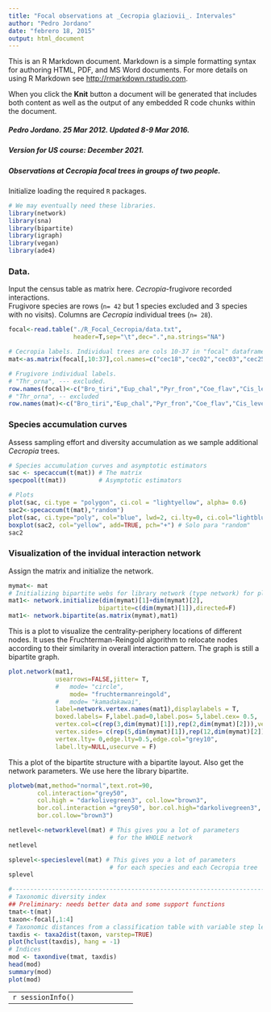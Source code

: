 ```yaml
---
title: "Focal observations at _Cecropia glaziovii_. Intervales"
author: "Pedro Jordano"
date: "febrero 18, 2015"
output: html_document
---
```


This is an R Markdown document. Markdown is a simple formatting syntax for authoring HTML, PDF, and MS Word documents. For more details on using R Markdown see <http://rmarkdown.rstudio.com>.

When you click the **Knit** button a document will be generated that includes both content as well as the output of any embedded R code chunks within the document.  
  
##### Pedro Jordano. 25 Mar 2012. Updated 8-9 Mar 2016.
##### Version for US course: December 2021.
##### Observations at _Cecropia_ focal trees in groups of two people.

Initialize loading the required `R` packages.

```r
# We may eventually need these libraries.
library(network)
library(sna)
library(bipartite)
library(igraph)
library(vegan)
library(ade4)

```

### Data. 
Input the census table as matrix here. _Cecropia_-frugivore recorded  interactions.  
Frugivore species are rows (`n= 42` but 1 species excluded and 3 species with no visits). Columns are _Cecropia_ individual trees (`n= 28`).  

```r
focal<-read.table("./R_Focal_Cecropia/data.txt",
                  header=T,sep="\t",dec=".",na.strings="NA")

# Cecropia labels. Individual trees are cols 10-37 in "focal" dataframe.
mat<-as.matrix(focal[,10:37],col.names=c("cec18","cec02","cec03","cec25","cec22","cec06","cec16","cec13","cec05","cec15","cec28","cec24","cec11","cec21","cec20","cec01","cec04","cec23","cec14","cec12","cec09","cec17","cec07","cec19","cec08","cec10","cec26","cec27"))

# Frugivore individual labels.
# "Thr_orna", --- excluded.
row.names(focal)<-c("Bro_tiri","Eup_chal","Pyr_fron","Coe_flav","Cis_leve","Tur_flav","Ind_Inde","Mel_flav","Thr_cyan","For_xant","Chl_cyan","Cac_chry","Tac_coro","Tan_sele","Ort_chlo","Thr_palm","Chl_spiz","Dac_caya","Tan_cyan","Tro_viri","Tan_prec","Tit_caya","Tur_rufi","Cyc_guja","Eup_cyan","Tan_desm","Eup_viol","Tro_surr","Dac_nigr","Pio_maxi","Abu_jacu","Bar_rufi","Hem_rufi","Sal_simi","Dac_sp.","Sel_macu","Tit_inqu","Pte_bail","Ram_dico","Bra_arac","Ceb_nigr")
# "Thr_orna", -- excluded
row.names(mat)<-c("Bro_tiri","Eup_chal","Pyr_fron","Coe_flav","Cis_leve","Tur_flav","Ind_Inde","Mel_flav","Thr_cyan","For_xant","Chl_cyan","Cac_chry","Tac_coro","Tan_sele","Ort_chlo","Thr_palm","Chl_spiz","Dac_caya","Tan_cyan","Tro_viri","Tan_prec","Tit_caya","Tur_rufi","Cyc_guja","Eup_cyan","Tan_desm","Eup_viol","Tro_surr","Dac_nigr","Pio_maxi","Abu_jacu","Bar_rufi","Hem_rufi","Sal_simi","Dac_sp.","Sel_macu","Tit_inqu","Pte_bail","Ram_dico","Bra_arac","Ceb_nigr")

```

### Species accumulation curves

Assess sampling effort and diversity accumulation as we sample additional _Cecropia_ trees.

```r
# Species accumulation curves and asymptotic estimators
sac <- specaccum(t(mat)) # The matrix
specpool(t(mat))         # Asymptotic estimators

# Plots
plot(sac, ci.type = "polygon", ci.col = "lightyellow", alpha= 0.6)
sac2<-specaccum(t(mat),"random")
plot(sac, ci.type="poly", col="blue", lwd=2, ci.lty=0, ci.col="lightblue")
boxplot(sac2, col="yellow", add=TRUE, pch="+") # Solo para "random"
sac2
```

### Visualization of the invidual interaction network

Assign the matrix and initialize the network.
```r
mymat<- mat
# Initializing bipartite webs for library network (type network) for plotting.
mat1<- network.initialize(dim(mymat)[1]+dim(mymat)[2],
                         bipartite=c(dim(mymat)[1]),directed=F)
mat1<- network.bipartite(as.matrix(mymat),mat1)

```
  
  
This is a plot to visualize the centrality-periphery locations of different nodes. It uses the Fruchterman-Reingold algorithm to relocate nodes according to their similarity in overall interaction pattern. The graph is still a bipartite graph.  
  
  
```r
plot.network(mat1,
             usearrows=FALSE,jitter= T,
             #   mode= "circle",
                 mode= "fruchtermanreingold",
             #   mode= "kamadakawai", 
             label=network.vertex.names(mat1),displaylabels = T,
             boxed.labels= F,label.pad=0,label.pos= 5,label.cex= 0.5,
             vertex.col=c(rep(3,dim(mymat)[1]),rep(2,dim(mymat)[2])),vertex.cex= 2,
             vertex.sides= c(rep(5,dim(mymat)[1]),rep(12,dim(mymat)[2])),
             vertex.lty= 0,edge.lty=0.5,edge.col="grey10",
             label.lty=NULL,usecurve = F)

```

This a plot of the bipartite structure with a bipartite layout. Also get the network parameters. We use here the library bipartite.    
    
    
```r
plotweb(mat,method="normal",text.rot=90,
        col.interaction="grey50",
        col.high = "darkolivegreen3", col.low="brown3",
        bor.col.interaction ="grey50", bor.col.high="darkolivegreen3",
        bor.col.low="brown3")

netlevel<-networklevel(mat) # This gives you a lot of parameters
                            # for the WHOLE network
netlevel

splevel<-specieslevel(mat) # This gives you a lot of parameters
                            # for each species and each Cecropia tree
splevel

```

```r
#---------------------------------------------------------------------------
# Taxonomic diversity index
## Preliminary: needs better data and some support functions
tmat<-t(mat)
taxon<-focal[,1:4]
# Taxonomic distances from a classification table with variable step lengths.
taxdis <- taxa2dist(taxon, varstep=TRUE)
plot(hclust(taxdis), hang = -1)
# Indices
mod <- taxondive(tmat, taxdis)
head(mod)
summary(mod)
plot(mod)

```


----------------------------------
```r
sessionInfo()
```

----------------------------------




